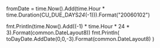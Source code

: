 fromDate = time.Now().Add(time.Hour * time.Duration(CU_DUE_DAYS*24*(-1))).Format("20060102")

fmt.Println(time.Now().Add((-1) * time.Hour * 24 * 3).Format(common.DateLayout8))
fmt.Println( toDayDate.AddDate(0,0,-3).Format(common.DateLayout8) )